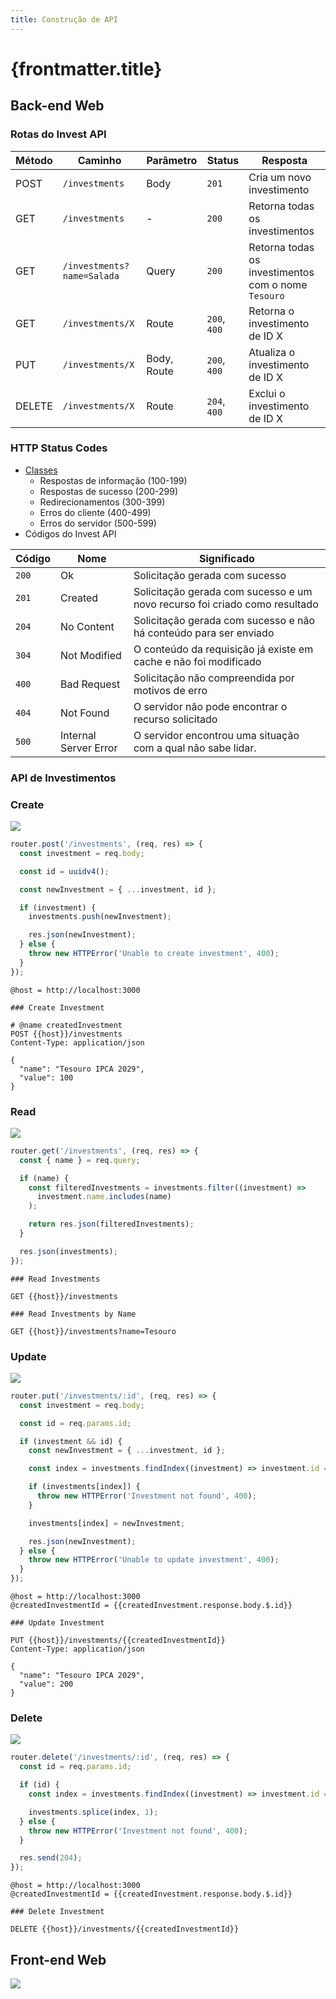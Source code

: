 ```yaml
---
title: Construção de API
---
```



# {frontmatter.title}

## Back-end Web

### Rotas do Invest API

| Método | Caminho                    | Parâmetro   | Status       | Resposta                                            |
| ------ | -------------------------- | ----------- | ------------ | --------------------------------------------------- |
| POST   | `/investments`             | Body        | `201`        | Cria um novo investimento                           |
| GET    | `/investments`             | -           | `200`        | Retorna todas os investimentos                      |
| GET    | `/investments?name=Salada` | Query       | `200`        | Retorna todas os investimentos com o nome `Tesouro` |
| GET    | `/investments/X`           | Route       | `200`, `400` | Retorna o investimento de ID X                      |
| PUT    | `/investments/X`           | Body, Route | `200`, `400` | Atualiza o investimento de ID X                     |
| DELETE | `/investments/X`           | Route       | `204`, `400` | Exclui o investimento de ID X                       |

### HTTP Status Codes

- [Classes](https://developer.mozilla.org/en-US/docs/Web/HTTP/Status)
  - Respostas de informação (100-199)
  - Respostas de sucesso (200-299)
  - Redirecionamentos (300-399)
  - Erros do cliente (400-499)
  - Erros do servidor (500-599)
- Códigos do Invest API

| Código | Nome                  | Significado                                                                |
| ------ | --------------------- | -------------------------------------------------------------------------- |
| `200`  | Ok                    | Solicitação gerada com sucesso                                             |
| `201`  | Created               | Solicitação gerada com sucesso e um novo recurso foi criado como resultado |
| `204`  | No Content            | Solicitação gerada com sucesso e não há conteúdo para ser enviado          |
| `304`  | Not Modified          | O conteúdo da requisição já existe em cache e não foi modificado           |
| `400`  | Bad Request           | Solicitação não compreendida por motivos de erro                           |
| `404`  | Not Found             | O servidor não pode encontrar o recurso solicitado                         |
| `500`  | Internal Server Error | O servidor encontrou uma situação com a qual não sabe lidar.               |

### API de Investimentos

<CodeTree src="/codes/expressjs/invest-app-api/back" githubUrl={true} />

<CodePreview src="/codes/expressjs/invest-app-api/back/src/data/investments.js" />

<CodePreview src="/codes/expressjs/invest-app-api/back/src/index.js" />

<CodePreview src="/codes/expressjs/invest-app-api/back/src/routes.js" />

<CodePreview src="/codes/expressjs/invest-app-api/back/requests.http" />

<CodePreview src="/codes/expressjs/invest-app-api/back/package.json" />

### Create

![](/lp2/imgs/expressjs/api/create-investment.png)

```js title="/codes/expressjs/invest-api/src/routes.js"
router.post('/investments', (req, res) => {
  const investment = req.body;

  const id = uuidv4();

  const newInvestment = { ...investment, id };

  if (investment) {
    investments.push(newInvestment);

    res.json(newInvestment);
  } else {
    throw new HTTPError('Unable to create investment', 400);
  }
});
```

```http title="/codes/expressjs/invest-api/requests.http"
@host = http://localhost:3000

### Create Investment

# @name createdInvestment
POST {{host}}/investments
Content-Type: application/json

{
  "name": "Tesouro IPCA 2029",
  "value": 100
}
```

### Read

![](/lp2/imgs/expressjs/api/read-investments.png)

```js title="/codes/expressjs/invest-api/src/routes.js"
router.get('/investments', (req, res) => {
  const { name } = req.query;

  if (name) {
    const filteredInvestments = investments.filter((investment) =>
      investment.name.includes(name)
    );

    return res.json(filteredInvestments);
  }

  res.json(investments);
});
```

```http title="/codes/expressjs/invest-api/requests.http"
### Read Investments

GET {{host}}/investments

### Read Investments by Name

GET {{host}}/investments?name=Tesouro
```

### Update

![](/lp2/imgs/expressjs/api/update-investment.png)

```js title="/codes/expressjs/invest-api/src/routes.js"
router.put('/investments/:id', (req, res) => {
  const investment = req.body;

  const id = req.params.id;

  if (investment && id) {
    const newInvestment = { ...investment, id };

    const index = investments.findIndex((investment) => investment.id === id);

    if (investments[index]) {
      throw new HTTPError('Investment not found', 400);
    }

    investments[index] = newInvestment;

    res.json(newInvestment);
  } else {
    throw new HTTPError('Unable to update investment', 400);
  }
});
```

```http title="/codes/expressjs/invest-api/requests.http"
@host = http://localhost:3000
@createdInvestmentId = {{createdInvestment.response.body.$.id}}

### Update Investment

PUT {{host}}/investments/{{createdInvestmentId}}
Content-Type: application/json

{
  "name": "Tesouro IPCA 2029",
  "value": 200
}
```

### Delete

![](/lp2/imgs/expressjs/api/delete-investment.png)

```js title="/codes/expressjs/invest-api/src/routes.js"
router.delete('/investments/:id', (req, res) => {
  const id = req.params.id;

  if (id) {
    const index = investments.findIndex((investment) => investment.id === id);

    investments.splice(index, 1);
  } else {
    throw new HTTPError('Investment not found', 400);
  }

  res.send(204);
});
```

```http title="/codes/expressjs/invest-api/requests.http"
@host = http://localhost:3000
@createdInvestmentId = {{createdInvestment.response.body.$.id}}

### Delete Investment

DELETE {{host}}/investments/{{createdInvestmentId}}
```

## Front-end Web

![](/lp2/imgs/expressjs/api/preview.png)

<CodeTree src="/codes/expressjs/invest-app-api/front" githubUrl={true} />

<CodePreview src="/codes/expressjs/invest-app-api/front/index.html" />

<CodePreview src="/codes/expressjs/invest-app-api/front/css/style.css" />

<CodePreview src="/codes/expressjs/invest-app-api/front/js/main.js" />

<CodePreview src="/codes/expressjs/invest-app-api/front/js/services/api.js" />

<CodePreview src="/codes/expressjs/invest-app-api/front/js/lib/format.js" />
